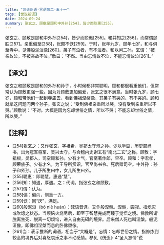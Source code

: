 ```yaml
---
title: "世说新语-言语第二-五十一"
tags: [世说新语]
date: 2024-09-24
summary: 张玄之、顾敷是顾和中外孙[254]，皆少而聪惠[255]。
---
```


张玄之、顾敷是顾和中外孙[254]，皆少而聪惠[255]。和并知之[256]，而常谓顾胜[257]。亲重偏至[258]，张颇不恹[259]。于时，张年九岁，顾年七岁，和与俱至寺中，见佛般泥洹像[260]，弟子有泣者，有不泣者。和以问二孙。玄谓：“被亲故泣，不被亲故不泣。”敷曰：“不然。当由忘情故不泣，不能忘情故泣[261]。”

## 【译文】

张玄之和顾敷是顾和的外孙和孙子，小时候都非常聪明，顾和都很看重他们，但常常认为顾敷更强一些。因为对顾敷更加偏爱，张玄之很不满意。当时张九岁，顾七岁，顾和带他们一起到寺庙去，看到佛祖涅槃像，其弟子有哭的，有不哭的。顾和就拿这问题问两个孙子。张玄之说：“受到佛祖亲重所以哭，没有受到亲重所以不哭。”顾敷说：“不对。大概是因为忘却世俗之情，所以不哭；不能忘却世俗之情，所以哭。”

## 【注释】

- [254]张玄之：又作张玄，字祖希，吴郡太守澄之孙。少以学显，历吏部尚书，出为冠军将军、吴兴太守。与会稽内史谢玄有“南北二玄”之称。顾敷：字祖根，吴郡人，司空顾和孙。少有才气，官至著作郎，早卒。顾和：字君孝，顾荣族子。少有才名，为王导所赏识，官至尚书令。死后赠司空。中外孙：孙子和外孙。儿子所生曰中，女儿所生曰外。
- [255]聪惠：即聪慧。惠通“慧”。
- [256]知：知遇，厚遇。之：代词。指张玄之和顾敷。
- [257]谓：认为。
- [258]偏：偏向，侧重一方。
- [259]恹：同“厌”，满足。
- [260]般泥洹（bō niè huán）：梵语音译。又作般涅槃。涅槃，圆寂。指熄灭或吹熄之状态。当烦恼火烧尽后，即至于智慧完成而臻于觉悟之境。佛教所谓脱离生死、脱离一切烦恼，进入自由无碍的境界。后来僧人死也叫涅槃。般泥洹像，即佛祖涅槃而息的卧佛塑像。
- [261]当：表示推断的词语，相当于“大概是”。忘情：忘却世俗之情。指修炼到较高的境界后对喜怒哀乐之事不动感情。参见《伤逝》4“圣人忘情”说
